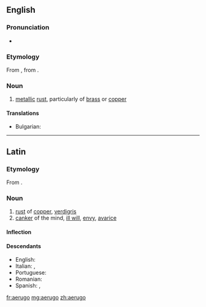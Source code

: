 ==English==

===Pronunciation===
* {{IPA|/iːˈruːɡoʊ/|/ɪˈruːɡoʊ/|/aɪˈruːɡoʊ/}}

===Etymology===
From {{etyl|la|en}} {{term|aerugo|aerūgō|lang=la}}, from {{term|aes||copper, bronze, brass|lang=la}}.

===Noun===
{{en-noun|-}}

# [[metal]]lic [[rust]], particularly of [[brass]] or [[copper]]

====Translations====
{{trans-top|metallic rust}}
* Bulgarian: {{t+|bg|патина}}
{{trans-mid}}
{{trans-bottom}}

----

==Latin==

===Etymology===
From {{term|aes|aes|copper, bronze, brass|lang=la}}.

===Noun===
{{la-noun|aerūgō|aeruginis|aerūginis|f|third}}

# [[rust]] of [[copper]], [[verdigris]]
# [[canker]] of the mind, [[ill will]], [[envy]], [[avarice]]

====Inflection====
{{la-decl-3rd|aerūgō|aerūgin}}

====Descendants====
* English: {{l/en|aerugo}}
* Italian: {{l|it|ruggine}}, {{l|it|rogna}}
* Portuguese: {{l/pt|aerugita}}
* Romanian: {{l|ro|rugină}}
* Spanish: {{l/es|orín}}, {{l/es|roña}}

[[fr:aerugo]]
[[mg:aerugo]]
[[zh:aerugo]]